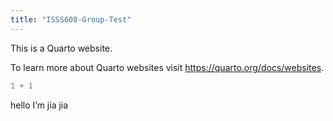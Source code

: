 ```yaml
---
title: "ISSS608-Group-Test"
---
```


This is a Quarto website.

To learn more about Quarto websites visit <https://quarto.org/docs/websites>.

```r
1 + 1
```

hello I'm jia jia

